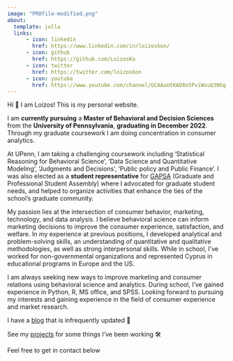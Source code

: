 ```yaml
---
image: "PROfile-modified.png"
about:
  template: jolla
  links:
      - icon: linkedin
        href: https://www.linkedin.com/in/loizoskon/
      - icon: github
        href: https://github.com/LoizosKo
      - icon: twitter
        href: https://twitter.com/loizoskon
      - icon: youtube
        href: https://www.youtube.com/channel/UCAAuUtKAD8o5PviWxuQ3NSg
---
```




Hi 👋 I am Loizos! This is my personal website. 

I am **currently pursuing** a **Master of Behavioral and Decision Sciences** from the **University of Pennsylvania**, **graduating in December 2022**. Through my graduate coursework I am doing concentration in consumer analytics.

At UPenn, I am taking a challenging coursework including 'Statistical Reasoning for Behavioral Science', 'Data Science and Quantitative Modeling', 'Judgments and Decisions', 'Public policy and Public Finance'. I was also elected as a **student representative** for [GAPSA](https://web.sas.upenn.edu/lps-gov/program-representatives/) (Graduate and Professional Student Assembly) where I advocated for graduate student needs, and helped to organize activities that enhance the ties of the school's graduate community. 

My passion lies at the intersection of consumer behavior, marketing, technology, and data analysis. I believe behavioral science can inform marketing decisions to improve the consumer experience, satisfaction, and welfare. In my experience at previous positions, I developed analytical and problem-solving skills, an understanding of quantitative and qualitative methodologies, as well as strong interpersonal skills. While in school, I've worked for non-governmental organizations and represented Cyprus in educational programs in Europe and the US. 

I am always seeking new ways to improve marketing and consumer relations using behavioral science and analytics. During school, I've gained experience in Python, R, MS office, and SPSS. Looking forward to pursuing my interests and gaining experience in the field of consumer experience and market research. 

I have a [blog](https://loizosko.github.io/loizosko/_site/blog.html) that is infrequently updated 📝

See my [projects](https://loizosko.github.io/loizosko/_site/software/) for some things I’ve been working 🛠

Feel free to get in contact below

<!-- Calendly badge widget begin -->

<link href="https://assets.calendly.com/assets/external/widget.css" rel="stylesheet">

```{=html}
<script src="https://assets.calendly.com/assets/external/widget.js" type="text/javascript" async></script>
```
```{=html}
<script type="text/javascript">window.onload = function() { Calendly.initBadgeWidget({ url: 'https://calendly.com/loizos', text: 'Schedule time with me here!', color: '#0069ff', textColor: '#f7f7fd', branding: true }); }</script>
```
<!-- Calendly badge widget end -->